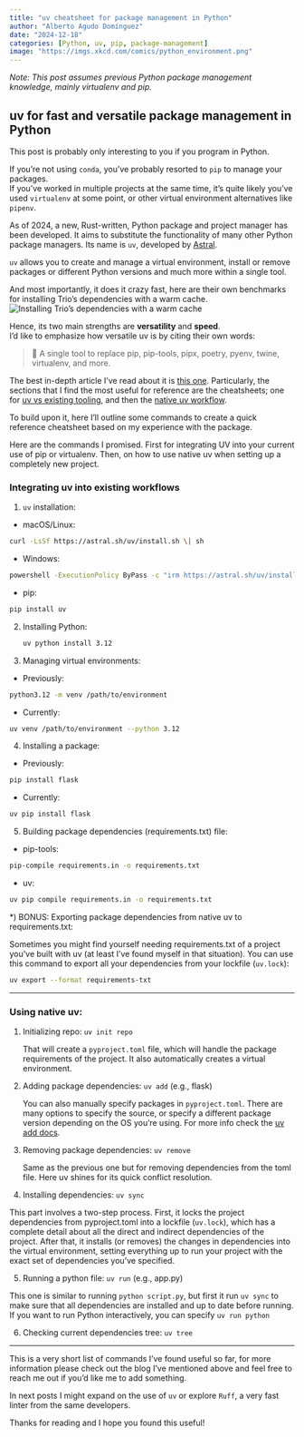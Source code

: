 ---
title: "uv cheatsheet for package management in Python"
author: "Alberto Agudo Domínguez"
date: "2024-12-18"
categories: [Python, uv, pip, package-management]
image: "https://imgs.xkcd.com/comics/python_environment.png"
---

*Note: This post assumes previous Python package management knowledge, mainly virtualenv and pip.*

## **uv** for fast and versatile package management in Python

This post is probably only interesting to you if you program in Python.

If you're not using `conda`, you've probably resorted to `pip` to manage your packages.   
If you've worked in multiple projects at the same time, it's quite likely you've used `virtualenv` at some point, or other virtual environment alternatives like `pipenv`.

As of 2024, a new, Rust-written, Python package and project manager has been developed. It aims to substitute the functionality of many other Python package managers. Its name is `uv`, developed by [Astral](https://astral.sh/).

`uv` allows you to create and manage a virtual environment, install or remove packages or different Python versions and much more within a single tool. 

And most importantly, it does it crazy fast, here are their own benchmarks for installing Trio's dependencies with a warm cache. ![Installing Trio's dependencies with a warm cache](image.png){fig-align="center"}

Hence, its two main strengths are **versatility** and **speed**.   
I'd like to emphasize how versatile uv is by citing their own words: 

>🚀 A single tool to replace pip, pip-tools, pipx, poetry, pyenv, twine, virtualenv, and more.

The best in-depth article I've read about it is [this one](https://www.saaspegasus.com/guides/uv-deep-dive/). Particularly, the sections that I find the most useful for reference are the cheatsheets; one for [uv vs existing tooling](https://www.saaspegasus.com/guides/uv-deep-dive/#cheatsheet-uv-versus-existing-tooling), and then the [native uv workflow](https://www.saaspegasus.com/guides/uv-deep-dive/#cheatsheet-common-operations-in-uvs-workflows).

To build upon it, here I'll outline some commands to create a quick reference cheatsheet based on my experience with the package.

Here are the commands I promised. First for integrating UV into your current use of pip or virtualenv. Then, on how to use native uv when setting up a completely new project.

### Integrating uv into existing workflows 

1)  `uv` installation:

-   macOS/Linux: 
```bash
curl -LsSf https://astral.sh/uv/install.sh \| sh
```
-   Windows: 
```bash
powershell -ExecutionPolicy ByPass -c "irm https://astral.sh/uv/install.ps1 \| iex"
```
-   pip: 
```bash
pip install uv
```

2)  Installing Python:

    ```bash
    uv python install 3.12
    ```

3)  Managing virtual environments:

- Previously: 
```bash
python3.12 -m venv /path/to/environment
```
- Currently: 
```bash
uv venv /path/to/environment --python 3.12
```

4)  Installing a package:

- Previously: 
```bash
pip install flask
``` 
- Currently: 
```bash
uv pip install flask
```

5)  Building package dependencies (requirements.txt) file:

- pip-tools: 
```bash 
pip-compile requirements.in -o requirements.txt
```  
- uv: 
```bash
uv pip compile requirements.in -o requirements.txt
```

*) BONUS: Exporting package dependencies from native uv to requirements.txt:

Sometimes you might find yourself needing requirements.txt of a project you've
built with uv (at least I've found myself in that situation). You can use
this command to export all your dependencies from your lockfile (`uv.lock`): 

```bash
uv export --format requirements-txt
```

------------------------------------------------------------------------

### Using native uv:

1) Initializing repo: `uv init repo`

    That will create a `pyproject.toml` file, which will handle the package requirements of the project. 
    It also automatically creates a virtual environment.

2) Adding package dependencies: `uv add` (e.g., flask)  

    You can also manually specify packages in `pyproject.toml`. There are
    many options to specify the source, or specify a different package 
    version depending on the OS you're using. For more info check
    the [uv add docs](https://docs.astral.sh/uv/reference/cli/#uv-add).

3) Removing package dependencies: `uv remove`  

    Same as the previous one but for removing dependencies from the toml file.
    Here uv shines for its quick conflict resolution.

4) Installing dependencies: `uv sync`

This part involves a two-step process. First, it locks the project dependencies from
pyproject.toml into a lockfile (`uv.lock`), which has a complete detail about
all the direct and indirect dependencies of the project. After that, it 
installs (or removes) the changes in dependencies into the virtual environment, 
setting everything up to run your project with the exact set of dependencies you've specified.


5) Running a python file: `uv run` (e.g., app.py)

This one is similar to running `python script.py`, but first it run `uv sync` to make sure that all dependencies are installed and up to date before running.  
If you want to run Python interactively, you can specify `uv run python`

6) Checking current dependencies tree: `uv tree`

---

This is a very short list of commands I've found useful so far, for more information please check out the blog I've mentioned above and feel free to reach me out
if you'd like me to add something.

In next posts I might expand on the use of `uv` or explore `Ruff`, a very fast linter from the same developers.

Thanks for reading and I hope you found this useful! 